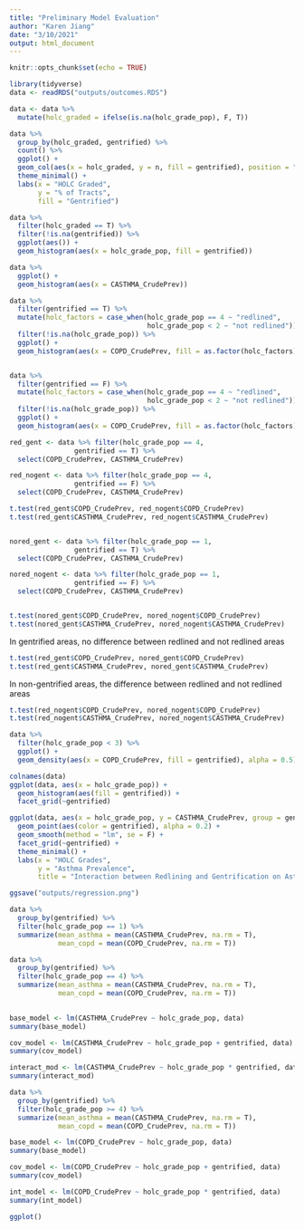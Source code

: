 ```yaml
---
title: "Preliminary Model Evaluation"
author: "Karen Jiang"
date: "3/10/2021"
output: html_document
---
```


```r
knitr::opts_chunk$set(echo = TRUE)

library(tidyverse)
data <- readRDS("outputs/outcomes.RDS")

data <- data %>% 
  mutate(holc_graded = ifelse(is.na(holc_grade_pop), F, T))
```


```r
data %>%
  group_by(holc_graded, gentrified) %>%
  count() %>%
  ggplot() +
  geom_col(aes(x = holc_graded, y = n, fill = gentrified), position = "fill", width = 0.6) +
  theme_minimal() +
  labs(x = "HOLC Graded",
       y = "% of Tracts",
       fill = "Gentrified")
```

```r
data %>%
  filter(holc_graded == T) %>%
  filter(!is.na(gentrified)) %>%
  ggplot(aes()) +
  geom_histogram(aes(x = holc_grade_pop, fill = gentrified))
```



```r
data %>%
  ggplot() +
  geom_histogram(aes(x = CASTHMA_CrudePrev))
```
```r

data %>%
  filter(gentrified == T) %>%
  mutate(holc_factors = case_when(holc_grade_pop == 4 ~ "redlined",
                                  holc_grade_pop < 2 ~ "not redlined")) %>%
  filter(!is.na(holc_grade_pop)) %>%
  ggplot() +
  geom_histogram(aes(x = COPD_CrudePrev, fill = as.factor(holc_factors)), alpha = 0.5, na.rm = T)


data %>%
  filter(gentrified == F) %>%
  mutate(holc_factors = case_when(holc_grade_pop == 4 ~ "redlined",
                                  holc_grade_pop < 2 ~ "not redlined")) %>%
  filter(!is.na(holc_grade_pop)) %>%
  ggplot() +
  geom_histogram(aes(x = COPD_CrudePrev, fill = as.factor(holc_factors)), alpha = 0.5, na.rm = T)
```

```r
red_gent <- data %>% filter(holc_grade_pop == 4,
                gentrified == T) %>%
  select(COPD_CrudePrev, CASTHMA_CrudePrev)

red_nogent <- data %>% filter(holc_grade_pop == 4,
                gentrified == F) %>%
  select(COPD_CrudePrev, CASTHMA_CrudePrev)

t.test(red_gent$COPD_CrudePrev, red_nogent$COPD_CrudePrev)
t.test(red_gent$CASTHMA_CrudePrev, red_nogent$CASTHMA_CrudePrev)


nored_gent <- data %>% filter(holc_grade_pop == 1,
                gentrified == T) %>%
  select(COPD_CrudePrev, CASTHMA_CrudePrev)

nored_nogent <- data %>% filter(holc_grade_pop == 1,
                gentrified == F) %>%
  select(COPD_CrudePrev, CASTHMA_CrudePrev)


t.test(nored_gent$COPD_CrudePrev, nored_nogent$COPD_CrudePrev)
t.test(nored_gent$CASTHMA_CrudePrev, nored_nogent$CASTHMA_CrudePrev)
```
In gentrified areas, no difference between redlined and not redlined areas

```r
t.test(red_gent$COPD_CrudePrev, nored_gent$COPD_CrudePrev)
t.test(red_gent$CASTHMA_CrudePrev, nored_gent$CASTHMA_CrudePrev)

```

In non-gentrified areas, the difference between redlined and not redlined areas
```r
t.test(red_nogent$COPD_CrudePrev, nored_nogent$COPD_CrudePrev)
t.test(red_nogent$CASTHMA_CrudePrev, nored_nogent$CASTHMA_CrudePrev)
```

```r
data %>%
  filter(holc_grade_pop < 3) %>%
  ggplot() +
  geom_density(aes(x = COPD_CrudePrev, fill = gentrified), alpha = 0.5)
```


```r
colnames(data)
ggplot(data, aes(x = holc_grade_pop)) +
  geom_histogram(aes(fill = gentrified)) +
  facet_grid(~gentrified)
```
```r
ggplot(data, aes(x = holc_grade_pop, y = CASTHMA_CrudePrev, group = gentrified))+
  geom_point(aes(color = gentrified), alpha = 0.2) +
  geom_smooth(method = "lm", se = F) +
  facet_grid(~gentrified) +
  theme_minimal() +
  labs(x = "HOLC Grades", 
       y = "Asthma Prevalence",
       title = "Interaction between Redlining and Gentrification on Asthma") 

ggsave("outputs/regression.png")
```

```r
data %>%
  group_by(gentrified) %>%
  filter(holc_grade_pop == 1) %>%
  summarize(mean_asthma = mean(CASTHMA_CrudePrev, na.rm = T),
            mean_copd = mean(COPD_CrudePrev, na.rm = T))

data %>%
  group_by(gentrified) %>%
  filter(holc_grade_pop == 4) %>%
  summarize(mean_asthma = mean(CASTHMA_CrudePrev, na.rm = T),
            mean_copd = mean(COPD_CrudePrev, na.rm = T))
  
```


```r
base_model <- lm(CASTHMA_CrudePrev ~ holc_grade_pop, data)
summary(base_model)
```

```r
cov_model <- lm(CASTHMA_CrudePrev ~ holc_grade_pop + gentrified, data)
summary(cov_model)
```

```r
interact_mod <- lm(CASTHMA_CrudePrev ~ holc_grade_pop * gentrified, data)
summary(interact_mod)
```

```r
data %>% 
  group_by(gentrified) %>% 
  filter(holc_grade_pop >= 4) %>%
  summarize(mean_asthma = mean(CASTHMA_CrudePrev, na.rm = T),
            mean_copd = mean(COPD_CrudePrev, na.rm = T))

```


```r
base_model <- lm(COPD_CrudePrev ~ holc_grade_pop, data)
summary(base_model)
```


```r
cov_model <- lm(COPD_CrudePrev ~ holc_grade_pop + gentrified, data)
summary(cov_model)
```


```r
int_model <- lm(COPD_CrudePrev ~ holc_grade_pop * gentrified, data)
summary(int_model)
```

```r
ggplot()
```

